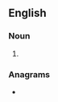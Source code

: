 {{also|misdealers}}
==English==

===Noun===
{{head|en|noun form}}

# {{plural of|mis-dealer|lang=en}}

===Anagrams===
* {{anagrams|en|a=adeeilmrss|misleaders}}